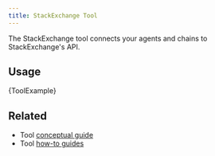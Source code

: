 ```yaml
---
title: StackExchange Tool
---
```


The StackExchange tool connects your agents and chains to StackExchange's API.

## Usage


<CodeBlock language="typescript">{ToolExample}</CodeBlock>

## Related

- Tool [conceptual guide](/oss/python/concepts/tools)
- Tool [how-to guides](/oss/python/how-to/#tools)
